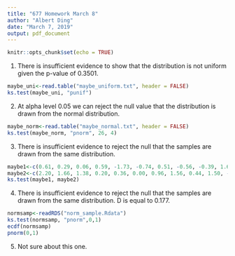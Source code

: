 ---
title: "677 Homework March 8"
author: "Albert Ding"
date: "March 7, 2019"
output: pdf_document
---

```{r setup, include=FALSE}
knitr::opts_chunk$set(echo = TRUE)
```

1. There is insufficient evidence to show that the distribution is not uniform given the p-value of 0.3501. 

```{r}
maybe_uni<-read.table("maybe_uniform.txt", header = FALSE)
ks.test(maybe_uni, "punif")
```

2. At alpha level 0.05 we can reject the null value that the distribution is drawn from the normal distribution. 

```{r}
maybe_norm<-read.table("maybe_normal.txt", header = FALSE)
ks.test(maybe_norm, "pnorm", 26, 4)

```

3. There is insufficient evidence to reject the null that the samples are drawn from the same distribution.  
```{r}
maybe1<-c(0.61, 0.29, 0.06, 0.59, -1.73, -0.74, 0.51, -0.56, -0.39, 1.64, 0.05, -0.06, 0.64, -0.82, 0.31, 1.77, 1.09, -1.28, 2.36, 1.31, 1.05, -0.32, -0.40, 1.06, -2.47)
maybe2<-c(2.20, 1.66, 1.38, 0.20, 0.36, 0.00, 0.96, 1.56, 0.44, 1.50, -0.30, 0.66, 2.31, 3.29, -0.27, -0.37, 0.38, 0.70, 0.52, -0.71)
ks.test(maybe1, maybe2)

```
4. There is insufficient evidence to reject the null that the samples are drawn from the same distribution. D is equal to 0.177.

```{r}
normsamp<-readRDS("norm_sample.Rdata")
ks.test(normsamp, "pnorm",0,1)
ecdf(normsamp)
pnorm(0,1)
```
5. Not sure about this one.